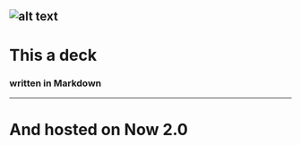 
![alt text](https://firebasestorage.googleapis.com/v0/b/ost-project-cd081.appspot.com/o/Screenshot%202019-03-26%20at%2022.38.16.png?alt=media&token=39d5422b-767f-4bef-828d-751f92cf7e22 "Logo Title Text 1")
---
# This a deck
### written in Markdown
---
# And hosted on Now 2.0

